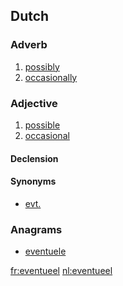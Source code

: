 ==Dutch==

===Adverb===
{{nl-adv|-}}

# [[possibly]]
# [[occasionally]]

===Adjective===
{{nl-adj|-}}

# [[possible]]
# [[occasional]]

====Declension====
{{nl-decl-adj-nc|eventuele}}

====Synonyms====
* [[evt.]]

===Anagrams===
* [[eventuele#Dutch|eventuele]]

[[fr:eventueel]]
[[nl:eventueel]]